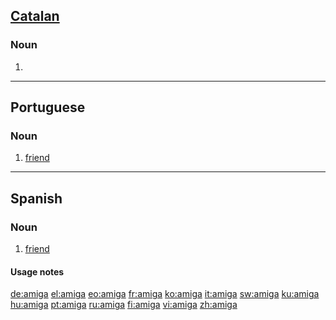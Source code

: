 {{see|Amiga}}
==[[Catalan]]==

===Noun===
{{infl|ca|noun|g=f|plural|amigues}}

# {{feminine of|amigo|lang=Catalan}}

----

==Portuguese==

===Noun===
{{pt-noun-mf|m=amigo|f=amiga}}

# [[friend]]

----

==Spanish==

===Noun===
{{es-noun-mf|m=amigo|f=amiga}}

# {{feminine of|amigo}} [[friend]]

====Usage notes====
{{es-note-noun-mf|amigo}}

[[de:amiga]]
[[el:amiga]]
[[eo:amiga]]
[[fr:amiga]]
[[ko:amiga]]
[[it:amiga]]
[[sw:amiga]]
[[ku:amiga]]
[[hu:amiga]]
[[pt:amiga]]
[[ru:amiga]]
[[fi:amiga]]
[[vi:amiga]]
[[zh:amiga]]